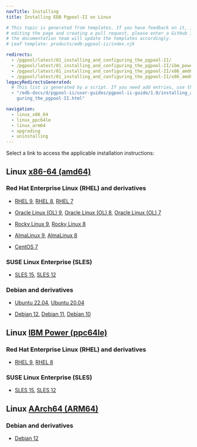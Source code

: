 ```yaml
---
navTitle: Installing
title: Installing EDB Pgpool-II on Linux

# This topic is generated from templates. If you have feedback on it, instead of
# editing the page and creating a pull request, please enter a GitHub issue and
# the documentation team will update the templates accordingly.
# Leaf template: products/edb-pgpool-ii/index.njk

redirects:
  - /pgpool/latest/01_installing_and_configuring_the_pgpool-II/
  - /pgpool/latest/01_installing_and_configuring_the_pgpool-II/ibm_power_ppc64le/12_pgpool_sles12_ppcle/
  - /pgpool/latest/01_installing_and_configuring_the_pgpool-II/x86_amd64/03_pgpool_rhel7_x86/
  - /pgpool/latest/01_installing_and_configuring_the_pgpool-II/x86_amd64/08_pgpool_ubuntu18_deb9_x86/
legacyRedirectsGenerated:
  # This list is generated by a script. If you need add entries, use the `legacyRedirects` key.
  - "/edb-docs/d/pgpool-ii/user-guides/pgpool-ii-guide/1.0/installing_and_confi\
    guring_the_pgpool-II.html"

navigation:
  - linux_x86_64
  - linux_ppc64le
  - linux_arm64
  - upgrading
  - uninstalling
---
```


Select a link to access the applicable installation instructions:

## Linux [x86-64 (amd64)](linux_x86_64)

### Red Hat Enterprise Linux (RHEL) and derivatives

- [RHEL 9](linux_x86_64/pgpool_rhel_9), [RHEL 8](linux_x86_64/pgpool_rhel_8), [RHEL 7](linux_x86_64/pgpool_rhel_7)

- [Oracle Linux (OL) 9](linux_x86_64/pgpool_rhel_9), [Oracle Linux (OL) 8](linux_x86_64/pgpool_rhel_8), [Oracle Linux (OL) 7](linux_x86_64/pgpool_rhel_7)

- [Rocky Linux 9](linux_x86_64/pgpool_other_linux_9), [Rocky Linux 8](linux_x86_64/pgpool_other_linux_8)

- [AlmaLinux 9](linux_x86_64/pgpool_other_linux_9), [AlmaLinux 8](linux_x86_64/pgpool_other_linux_8)

- [CentOS 7](linux_x86_64/pgpool_centos_7)

### SUSE Linux Enterprise (SLES)

- [SLES 15](linux_x86_64/pgpool_sles_15), [SLES 12](linux_x86_64/pgpool_sles_12)

### Debian and derivatives

- [Ubuntu 22.04](linux_x86_64/pgpool_ubuntu_22), [Ubuntu 20.04](linux_x86_64/pgpool_ubuntu_20)

- [Debian 12](linux_x86_64/pgpool_debian_12), [Debian 11](linux_x86_64/pgpool_debian_11), [Debian 10](linux_x86_64/pgpool_debian_10)

## Linux [IBM Power (ppc64le)](linux_ppc64le)

### Red Hat Enterprise Linux (RHEL) and derivatives

- [RHEL 9](linux_ppc64le/pgpool_rhel_9), [RHEL 8](linux_ppc64le/pgpool_rhel_8)

### SUSE Linux Enterprise (SLES)

- [SLES 15](linux_ppc64le/pgpool_sles_15), [SLES 12](linux_ppc64le/pgpool_sles_12)

## Linux [AArch64 (ARM64)](linux_arm64)

### Debian and derivatives

- [Debian 12](linux_arm64/pgpool_debian_12)
